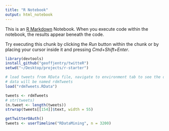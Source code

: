 ```yaml
---
title: "R Notebook"
output: html_notebook
---
```


This is an [R Markdown](http://rmarkdown.rstudio.com) Notebook. When you execute code within the notebook, the results appear beneath the code. 

Try executing this chunk by clicking the *Run* button within the chunk or by placing your cursor inside it and pressing *Cmd+Shift+Enter*. 

```r
library(devtools)
install_github("geoffjentry/twitteR")
setwd("~/Desktop/projects/r-starter")
```

```r
# load tweets from RData file, navigate to environment tab to see the data
# data will be named rdmTweets
load("rdmTweets.RData")
```

```r
tweets <- rdmTweets
# str(tweets)
(n.tweet <- length(tweets)) 
strwrap(tweets[[154]]$text, width = 55) 
```

```r
getTwitterOAuth()
tweets <- userTimeline("RDataMining", n = 3200)
```